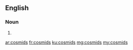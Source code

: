 ==English==

===Noun===
{{head|en|plural}}

# {{plural of|cosmid|lang=en|nocat=1}}

[[ar:cosmids]]
[[fr:cosmids]]
[[ku:cosmids]]
[[mg:cosmids]]
[[my:cosmids]]